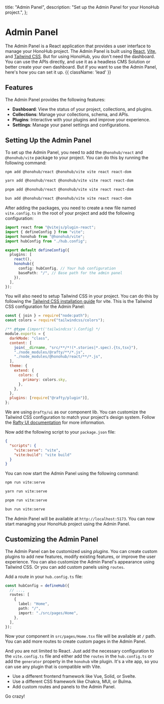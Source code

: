   title: "Admin Panel",
  description: "Set up the Admin Panel for your HonoHub project.",
};

# Admin Panel

The Admin Panel is a React application that provides a user interface to manage your HonoHub project. The Admin Panel is built using [React](https://react.dev/), [Vite](https://vitejs.dev/), and [Tailwind CSS](https://tailwindcss.com/). But for using HonoHub, you don't need the dashboard. You can use the APIs directly, and use it as a headless CMS Solution or better create your own dashboard. But if you want to use the Admin Panel, here's how you can set it up. {{ className: 'lead' }}

## Features

The Admin Panel provides the following features:

- **Dashboard**: View the status of your project, collections, and plugins.
- **Collections**: Manage your collections, schema, and APIs.
- **Plugins**: Interactive with your plugins and improve your experience.
- **Settings**: Manage your panel settings and configurations.

## Setting Up the Admin Panel

To set up the Admin Panel, you need to add the `@honohub/react` and `@honohub/vite` package to your project. You can do this by running the following command:

<CodeGroup>

```bash {{ title: 'npm' }}
npm add @honohub/react @honohub/vite vite react react-dom
```

```bash {{ title: 'yarn' }}
yarn add @honohub/react @honohub/vite vite react react-dom
```

```bash {{ title: 'pnpm' }}
pnpm add @honohub/react @honohub/vite vite react react-dom
```

```bash {{ title: 'bun' }}
bun add @honohub/react @honohub/vite vite react react-dom
```

</CodeGroup>

After adding the packages, you need to create a new file named `vite.config.ts` in the root of your project and add the following configuration:

<CodeGroup title="vite.config.ts">

```ts
import react from "@vitejs/plugin-react";
import { defineConfig } from "vite";
import honohub from "@honohub/vite";
import hubConfig from "./hub.config";

export default defineConfig({
  plugins: [
    react(),
    honohub({
      config: hubConfig, // Your hub configuration
      basePath: "/", // Base path for the admin panel
    }),
  ],
});
```

</CodeGroup>

You will also need to setup Tailwind CSS in your project. You can do this by following the [Tailwind CSS installation guide](https://tailwindcss.com/docs/guides/vite) for vite. This is the Tailwind CSS configuration for the Admin Panel:

<CodeGroup title="tailwind.config.js">

```js
const { join } = require("node:path");
const colors = require("tailwindcss/colors");

/** @type {import('tailwindcss').Config} */
module.exports = {
  darkMode: "class",
  content: [
    join(__dirname, "src/**/*!(*.stories|*.spec).{ts,tsx}"),
    "./node_modules/@rafty/**/*.js",
    "./node_modules/@honohub/react/**/*.js",
  ],
  theme: {
    extend: {
      colors: {
        primary: colors.sky,
      },
    },
  },
  plugins: [require("@rafty/plugin")],
};
```

</CodeGroup>

We are using `@rafty/ui` as our component lib. You can customize the Tailwind CSS configuration to match your project's design system. Follow the [Rafty UI documentation](https://rafty.rhinobase.io/) for more information.

Now add the following script to your `package.json` file:

<CodeGroup title="package.json">

```json
{
  "scripts": {
    "vite:serve": "vite",
    "vite:build": "vite build"
  }
}
```

</CodeGroup>

You can now start the Admin Panel using the following command:

<CodeGroup>

```bash {{ title: 'npm' }}
npm run vite:serve
```

```bash {{ title: 'yarn' }}
yarn run vite:serve
```

```bash {{ title: 'pnpm' }}
pnpm run vite:serve
```

```bash {{ title: 'bun' }}
bun run vite:serve
```

</CodeGroup>

The Admin Panel will be available at `http://localhost:5173`. You can now start managing your HonoHub project using the Admin Panel.

## Customizing the Admin Panel

The Admin Panel can be customized using _plugins_. You can create custom plugins to add new features, modify existing features, or improve the user experience. You can also customize the Admin Panel's appearance using Tailwind CSS. Or you can add custom panels using `routes`.

Add a route in your `hub.config.ts` file:

```ts
const hubConfig = defineHub({
  // ...,
  routes: [
    {
      label: "Home",
      path: "/",
      import: "./src/pages/Home",
    },
  ],
});
```

Now your component in `src/pages/Home.tsx` file will be available at `/` path. You can add more routes to create custom pages in the Admin Panel.

And you are not limited to React. Just add the necessary configuration to the `vite.config.ts` file and either add the `routes` in the `hub.config.ts` or add the `generator` property in the `honohub` vite plugin. It's a vite app, so you can use any plugin that is compatible with Vite.

- Use a different frontend framework like Vue, Solid, or Svelte.
- Use a different CSS framework like Chakra, MUI, or Bulma.
- Add custom routes and panels to the Admin Panel.

Go crazy!
